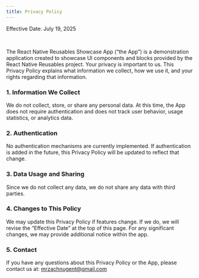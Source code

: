 ```yaml
---
title: Privacy Policy
---
```


Effective Date: July 19, 2025

<br/>

The React Native Reusables Showcase App (“the App”) is a demonstration application created to showcase UI components and blocks provided by the React Native Reusables project. Your privacy is important to us. This Privacy Policy explains what information we collect, how we use it, and your rights regarding that information.

### 1. Information We Collect
We do not collect, store, or share any personal data.
At this time, the App does not require authentication and does not track user behavior, usage statistics, or analytics data.

### 2. Authentication
No authentication mechanisms are currently implemented. If authentication is added in the future, this Privacy Policy will be updated to reflect that change.

### 3. Data Usage and Sharing
Since we do not collect any data, we do not share any data with third parties.

### 4. Changes to This Policy
We may update this Privacy Policy if features change. If we do, we will revise the “Effective Date” at the top of this page. For any significant changes, we may provide additional notice within the app.

### 5. Contact
If you have any questions about this Privacy Policy or the App, please contact us at:
mrzachnugent@gmail.com
